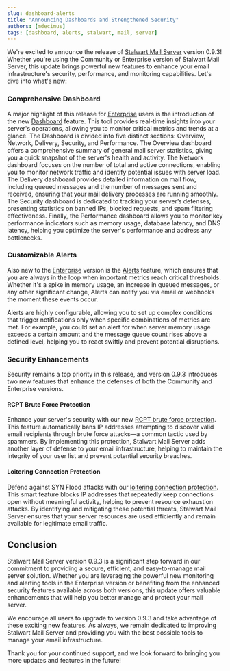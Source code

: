 ```yaml
---
slug: dashboard-alerts
title: "Announcing Dashboards and Strengthened Security"
authors: [mdecimus]
tags: [dashboard, alerts, stalwart, mail, server]
---
```


We're excited to announce the release of [Stalwart Mail Server](https://github.com/stalwartlabs/mail-server) version 0.9.3! Whether you're using the Community or Enterprise version of Stalwart Mail Server, this update brings powerful new features to enhance your email infrastructure's security, performance, and monitoring capabilities. Let's dive into what's new:

### Comprehensive Dashboard

A major highlight of this release for [Enterprise](https://stalw.art/enterprise/) users is the introduction of the new [Dashboard](/docs/telemetry/history#metrics-configuration) feature. This tool provides real-time insights into your server's operations, allowing you to monitor critical metrics and trends at a glance. The Dashboard is divided into five distinct sections: Overview, Network, Delivery, Security, and Performance. The Overview dashboard offers a comprehensive summary of general mail server statistics, giving you a quick snapshot of the server's health and activity. The Network dashboard focuses on the number of total and active connections, enabling you to monitor network traffic and identify potential issues with server load. The Delivery dashboard provides detailed information on mail flow, including queued messages and the number of messages sent and received, ensuring that your mail delivery processes are running smoothly. The Security dashboard is dedicated to tracking your server’s defenses, presenting statistics on banned IPs, blocked requests, and spam filtering effectiveness. Finally, the Performance dashboard allows you to monitor key performance indicators such as memory usage, database latency, and DNS latency, helping you optimize the server's performance and address any bottlenecks.

### Customizable Alerts

Also new to the [Enterprise](https://stalw.art/enterprise/) version is the [Alerts](/docs/telemetry/alerts) feature, which ensures that you are always in the loop when important metrics reach critical thresholds. Whether it's a spike in memory usage, an increase in queued messages, or any other significant change, Alerts can notify you via email or webhooks the moment these events occur.

Alerts are highly configurable, allowing you to set up complex conditions that trigger notifications only when specific combinations of metrics are met. For example, you could set an alert for when server memory usage exceeds a certain amount and the message queue count rises above a defined level, helping you to react swiftly and prevent potential disruptions.

### Security Enhancements

Security remains a top priority in this release, and version 0.9.3 introduces two new features that enhance the defenses of both the Community and Enterprise versions.

#### RCPT Brute Force Protection

Enhance your server's security with our new [RCPT brute force protection](/docs/server/auto-ban#rcpt-to-failures). This feature automatically bans IP addresses attempting to discover valid email recipients through brute force attacks—a common tactic used by spammers. By implementing this protection, Stalwart Mail Server adds another layer of defense to your email infrastructure, helping to maintain the integrity of your user list and prevent potential security breaches.

#### Loitering Connection Protection

Defend against SYN Flood attacks with our [loitering connection protection](/docs/server/auto-ban#loitering-connections). This smart feature blocks IP addresses that repeatedly keep connections open without meaningful activity, helping to prevent resource exhaustion attacks. By identifying and mitigating these potential threats, Stalwart Mail Server ensures that your server resources are used efficiently and remain available for legitimate email traffic.

## Conclusion

Stalwart Mail Server version 0.9.3 is a significant step forward in our commitment to providing a secure, efficient, and easy-to-manage mail server solution. Whether you are leveraging the powerful new monitoring and alerting tools in the Enterprise version or benefiting from the enhanced security features available across both versions, this update offers valuable enhancements that will help you better manage and protect your mail server.

We encourage all users to upgrade to version 0.9.3 and take advantage of these exciting new features. As always, we remain dedicated to improving Stalwart Mail Server and providing you with the best possible tools to manage your email infrastructure.

Thank you for your continued support, and we look forward to bringing you more updates and features in the future!